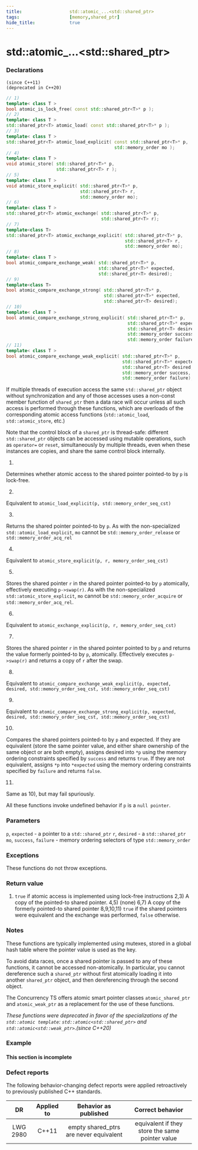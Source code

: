 ```yaml
---
title:                  std::atomic_...<std::shared_ptr>
tags:                   [memory,shared_ptr]
hide_title:             true
---
```


# std::atomic_...&lt;std::shared_ptr>


### Declarations
	
`(since C++11)` <br/>
`(deprecated in C++20)`


```cpp
// 1)
template< class T >
bool atomic_is_lock_free( const std::shared_ptr<T>* p );
// 2)
template< class T >
std::shared_ptr<T> atomic_load( const std::shared_ptr<T>* p );
// 3)
template< class T >
std::shared_ptr<T> atomic_load_explicit( const std::shared_ptr<T>* p,
                                         std::memory_order mo );
// 4)
template< class T >
void atomic_store( std::shared_ptr<T>* p,
                   std::shared_ptr<T> r );
// 5)
template< class T >
void atomic_store_explicit( std::shared_ptr<T>* p,
                            std::shared_ptr<T> r,
                            std::memory_order mo);
// 6)
template< class T >
std::shared_ptr<T> atomic_exchange( std::shared_ptr<T>* p,
                                    std::shared_ptr<T> r);
// 7)
template<class T>
std::shared_ptr<T> atomic_exchange_explicit( std::shared_ptr<T>* p,
                                             std::shared_ptr<T> r,
                                             std::memory_order mo);
// 8)
template< class T >
bool atomic_compare_exchange_weak( std::shared_ptr<T>* p,
                                   std::shared_ptr<T>* expected,
                                   std::shared_ptr<T> desired);
// 9)
template<class T>
bool atomic_compare_exchange_strong( std::shared_ptr<T>* p,
                                     std::shared_ptr<T>* expected,
                                     std::shared_ptr<T> desired);
// 10)
template< class T >
bool atomic_compare_exchange_strong_explicit( std::shared_ptr<T>* p,
                                              std::shared_ptr<T>* expected,
                                              std::shared_ptr<T> desired,
                                              std::memory_order success,
                                              std::memory_order failure);
// 11)
template< class T >
bool atomic_compare_exchange_weak_explicit( std::shared_ptr<T>* p,
                                            std::shared_ptr<T>* expected,
                                            std::shared_ptr<T> desired,
                                            std::memory_order success,
                                            std::memory_order failure);
```

If multiple threads of execution access the same `std::shared_ptr` object without synchronization and any of those accesses uses a non-const member function
of `shared_ptr` then a data race will occur unless all such access is performed through these functions, which are overloads of the corresponding atomic access functions 
(`std::atomic_load`, `std::atomic_store`, etc.)

Note that the control block of a `shared_ptr` is thread-safe: different `std::shared_ptr` objects can be accessed using mutable operations, such as `operator=` or `reset`,
simultaneously by multiple threads, even when these instances are copies, and share the same control block internally.

1) <br/>
Determines whether atomic access to the shared pointer pointed-to by `p` is lock-free.

2) <br/>
Equivalent to `atomic_load_explicit(p, std::memory_order_seq_cst)`

3) <br/>
Returns the shared pointer pointed-to by `p`. As with the non-specialized `std::atomic_load_explicit`, `mo` cannot be `std::memory_order_release` or `std::memory_order_acq_rel`

4) <br/>
Equivalent to `atomic_store_explicit(p, r, memory_order_seq_cst)`

5) <br/>
Stores the shared pointer `r` in the shared pointer pointed-to by `p` atomically, effectively executing `p->swap(r)`.
As with the non-specialized `std::atomic_store_explicit`, `mo` cannot be `std::memory_order_acquire` or `std::memory_order_acq_rel`.

6) <br/>
Equivalent to `atomic_exchange_explicit(p, r, memory_order_seq_cst)`

7) <br/>
Stores the shared pointer `r` in the shared pointer pointed to by `p` and returns the value formerly pointed-to by `p`, atomically. Effectively executes `p->swap(r)` 
and returns a copy of `r` after the swap.

8) <br/>
Equivalent to `atomic_compare_exchange_weak_explicit(p, expected, desired, std::memory_order_seq_cst, std::memory_order_seq_cst)`

9) <br/>
Equivalent to `atomic_compare_exchange_strong_explicit(p, expected, desired, std::memory_order_seq_cst, std::memory_order_seq_cst)`

10) <br/>
Compares the shared pointers pointed-to by `p` and expected. If they are equivalent 
(store the same pointer value, and either share ownership of the same object or are both empty), 
assigns desired into `*p` using the memory ordering constraints specified by `success` and returns `true`. 
If they are not equivalent, assigns `*p` into `*expected` using the memory ordering constraints specified by `failure` and returns `false`.

11) <br/>
Same as 10), but may fail spuriously.

All these functions invoke undefined behavior if `p` is a `null pointer`.

### Parameters
`p`, `expected`	-	a pointer to a `std::shared_ptr`
`r`, `desired`	-	a `std::shared_ptr`
`mo`, `success`, `failure`	-	memory ordering selectors of type `std::memory_order`

### Exceptions
These functions do not throw exceptions.

### Return value
1) `true` if atomic access is implemented using lock-free instructions
2,3) A copy of the pointed-to shared pointer.
4,5) (none)
6,7) A copy of the formerly pointed-to shared pointer
8,9,10,11) `true` if the shared pointers were equivalent and the exchange was performed, `false` otherwise.

### Notes
These functions are typically implemented using mutexes, stored in a global hash table where the pointer value is used as the key.

To avoid data races, once a shared pointer is passed to any of these functions, it cannot be accessed non-atomically. 
In particular, you cannot dereference such a `shared_ptr` without first atomically loading it into another `shared_ptr` object, and then dereferencing through the second object.

The Concurrency TS offers atomic smart pointer classes `atomic_shared_ptr` and `atomic_weak_ptr` as a replacement for the use of these functions.


*These functions were deprecated in favor of the specializations of the `std::atomic template`: `std::atomic<std::shared_ptr>` and `std::atomic<std::weak_ptr>`.(since C++20)*

### Example
#### This section is incomplete

### Defect reports
The following behavior-changing defect reports were applied retroactively to previously published C++ standards.

|DR|	Applied to|	Behavior as published|	Correct behavior|
|:--:|:--:|:--:|:--:|
|LWG 2980|	C++11|	empty shared_ptrs are never equivalent|	equivalent if they store the same pointer value|
